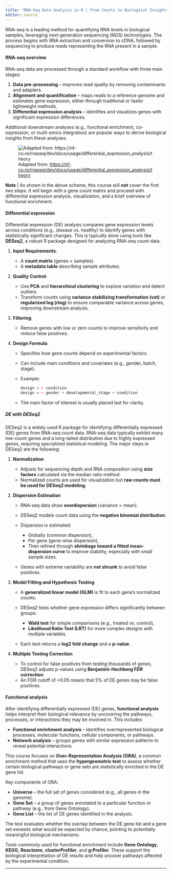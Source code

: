 ```yaml
---
title: "RNA-Seq Data Analysis in R | From Counts to Biological Insights"
editor: source
---
```


RNA-seq is a leading method for quantifying RNA levels in biological samples, leveraging next-generation sequencing (NGS) technologies. The process begins with RNA extraction and conversion to cDNA, followed by sequencing to produce reads representing the RNA present in a sample.

::: panel-tabset
#### RNA-seq overview

RNA-seq data are processed through a standard workflow with three main stages:

1.  **Data pre-processing** – improves read quality by removing contaminants and adapters.
2.  **Alignment and quantification** – maps reads to a reference genome and estimates gene expression, either through traditional or faster lightweight methods.
3.  **Differential expression analysis** – identifies and visualizes genes with significant expression differences.

Additional downstream analyses (e.g., functional enrichment, co-expression, or multi-omics integration) are popular ways to derive biological insights from these analyses.

![Adapted from: <https://nf-co.re/rnaseq/dev/docs/usage/differential_expression_analysis/theory>](figs/rna-seq_course.png)

**Note** \| As shown in the above scheme, this course will **not** cover the first two steps. It will begin with a gene count matrix and proceed with differential expression analysis, visualization, and a brief overview of functional enrichment.

#### Differential expression

Differential expression (DE) analysis compares gene expression levels across conditions (e.g., disease vs. healthy) to identify genes with statistically significant changes. This is typically done using tools like **DESeq2**, a robust R package designed for analyzing RNA-seq count data.

1.  **Input Requirements**:

    -   A **count matrix** (genes × samples).
    -   A **metadata table** describing sample attributes.

2.  **Quality Control**:

    -   Use **PCA** and **hierarchical clustering** to explore variation and detect outliers.
    -   Transform counts using **variance stabilizing transformation (vst)** or **regularized log (rlog)** to ensure comparable variance across genes, improving downstream analysis.

3.  **Filtering**:

    -   Remove genes with low or zero counts to improve sensitivity and reduce false positives.

4.  **Design Formula**:

    -   Specifies how gene counts depend on experimental factors.

    -   Can include main conditions and covariates (e.g., gender, batch, stage).

    -   Example:

        ``` r
        design = ~ condition
        design = ~ gender + developmental_stage + condition
        ```

    -   The main factor of interest is usually placed last for clarity.

##### DE with DESeq2

DESeq2 is a widely used R package for identifying differentially expressed (DE) genes from RNA-seq count data. RNA-seq data typically exhibit many low-count genes and a long-tailed distribution due to highly expressed genes, requiring specialized statistical modeling. The major steps in DESeq2 are the following:

1.  **Normalization**

    -   Adjusts for sequencing depth and RNA composition using **size factors** calculated via the median ratio method.
    -   Normalized counts are used for visualization but **raw counts must be used for DESeq2 modeling**.

2.  **Dispersion Estimation**

    -   RNA-seq data show **overdispersion** (variance \> mean).

    -   DESeq2 models count data using the **negative binomial distribution**.

    -   Dispersion is estimated:

        -   Globally (common dispersion),
        -   Per gene (gene-wise dispersion),
        -   Then refined through **shrinkage toward a fitted mean-dispersion curve** to improve stability, especially with small sample sizes.

    -   Genes with extreme variability are **not shrunk** to avoid false positives.

3.  **Model Fitting and Hypothesis Testing**

    -   A **generalized linear model (GLM)** is fit to each gene’s normalized counts.

    -   DESeq2 tests whether gene expression differs significantly between groups:

        -   **Wald test** for simple comparisons (e.g., treated vs. control),
        -   **Likelihood Ratio Test (LRT)** for more complex designs with multiple variables.

    -   Each test returns a **log2 fold change** and a **p-value**.

4.  **Multiple Testing Correction**

    -   To control for false positives from testing thousands of genes, DESeq2 adjusts p-values using **Benjamini-Hochberg FDR correction**.
    -   An FDR cutoff of \<0.05 means that 5% of DE genes may be false positives.

#### Functional analysis

After identifying differentially expressed (DE) genes, **functional analysis** helps interpret their biological relevance by uncovering the pathways, processes, or interactions they may be involved in. This includes:

-   **Functional enrichment analysis** – identifies overrepresented biological processes, molecular functions, cellular components, or pathways.
-   **Network analysis** – groups genes with similar expression patterns to reveal potential interactions.

This course focuses on **Over-Representation Analysis (ORA)**, a common enrichment method that uses the **hypergeometric test** to assess whether certain biological pathways or gene sets are statistically enriched in the DE gene list.

Key components of ORA:

-   **Universe** – the full set of genes considered (e.g., all genes in the genome).
-   **Gene Set** – a group of genes annotated to a particular function or pathway (e.g., from Gene Ontology).
-   **Gene List** – the list of DE genes identified in the analysis.

The test evaluates whether the overlap between the DE gene list and a gene set exceeds what would be expected by chance, pointing to potentially meaningful biological mechanisms.

Tools commonly used for functional enrichment include **Gene Ontology**, **KEGG**, **Reactome**, **clusterProfiler**, and **g:Profiler**. These support the biological interpretation of DE results and help uncover pathways affected by the experimental condition.
:::

------------------------------------------------------------------------
